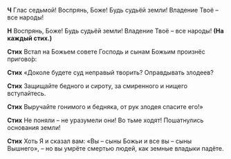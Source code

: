 **Ч** Глас седьмой! Воспрянь, Боже! Будь судьёй земли! Владение Твоё – все народы!

**Н** Воспрянь, Боже! Будь судьёй земли! Владение Твоё – все народы! **(На каждый стих.)**

**Стих** Встал на Божьем совете Господь и сынам Божьим произнёс пригово́р:

**Стих** «Доколе будете суд неправый творить? Оправдывать злодеев?

**Стих** Защищайте бедного и сироту, за смиренного и нищего вступайтесь.

**Стих** Выручайте гонимого и бедняка, от рук злодея спасите его!»

**Стих** Не поняли – не уразумели они! Во тьме ходят! Пошатнулись основания земли!

**Стих** Хоть Я и сказал вам: «Вы – сыны Божьи и все вы – сыны Вышнего», – но вы умрёте смертью людей, как земные владыки падёте.
